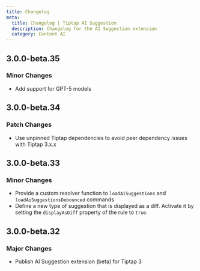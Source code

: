 ```yaml
---
title: Changelog
meta:
  title: Changelog | Tiptap AI Suggestion
  description: Changelog for the AI Suggestion extension
  category: Content AI
---
```


## 3.0.0-beta.35

### Minor Changes

- Add support for GPT-5 models

## 3.0.0-beta.34

### Patch Changes

- Use unpinned Tiptap dependencies to avoid peer dependency issues with Tiptap 3.x.x

## 3.0.0-beta.33

### Minor Changes

- Provide a custom resolver function to `loadAiSuggestions` and `loadAiSuggestionsDebounced` commands
- Define a new type of suggestion that is displayed as a diff. Activate it by setting the `displayAsDiff` property of the rule to `true`.

## 3.0.0-beta.32

### Major Changes

- Publish AI Suggestion extension (beta) for Tiptap 3

